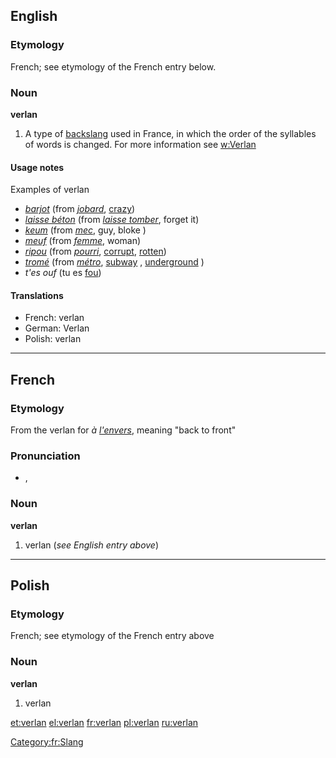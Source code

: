 ==English==

===Etymology===
French; see etymology of the French entry below.

===Noun===
'''verlan'''

# A type of [[backslang]] used in France, in which the order of the syllables of words is changed. For more information see [[w:Verlan]]

====Usage notes====
;Examples of verlan
* ''[[barjot]]'' (from ''[[jobard]]'', [[crazy]])
* ''[[laisse béton]]'' (from ''[[laisser tomber|laisse tomber]]'', forget it)
* ''[[keum]]'' (from ''[[mec]]'', guy, bloke {{UK}})
* ''[[meuf]]'' (from ''[[femme]]'', woman)
* ''[[ripou]]'' (from ''[[pourri]]'', [[corrupt]], [[rotten]])
* ''[[tromé]]'' (from ''[[métro]]'', [[subway]] {{US}}, [[underground]] {{british}})
* ''t'es ouf'' (tu es [[fou]])

====Translations====
* French: verlan {{m}}
* German: Verlan<!--gender?  See German Wikipedia article-->
* Polish: verlan

----

==French==

===Etymology===
From the verlan for ''à [[envers|l'envers]]'', meaning "back to front"

===Pronunciation===
* {{IPA|lang=fr|/vɛʁ.lɑ̃/}}, {{SAMPA|/vER.lA~/}}

===Noun===
'''verlan''' {{m}}

# verlan (''see English entry above'')

[[Category:fr:Slang]]

----

==Polish==

===Etymology===
French; see etymology of the French entry above

===Noun===
'''verlan'''

# verlan

[[et:verlan]]
[[el:verlan]]
[[fr:verlan]]
[[pl:verlan]]
[[ru:verlan]]
